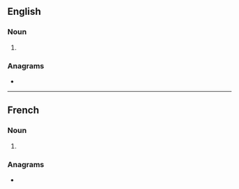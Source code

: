 ==English==

===Noun===
{{head|en|noun plural form}}

# {{plural of|valence|lang=en}}

===Anagrams===
* {{anagrams|en|a=aceelnsv|enclaves}}

----

==French==

===Noun===
{{head|fr|noun plural form|g=f}}

# {{plural of|valence|lang=fr}}

===Anagrams===
* {{l|fr|enclaves}}